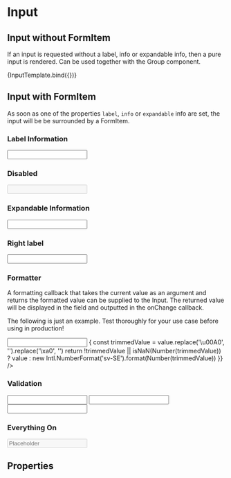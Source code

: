 

<Meta title="Components/Form/Input" component={Input} />

# Input

## Input without FormItem

If an input is requested without a label, info or expandable info, then a pure input is rendered. Can be used together with the Group component.

<Canvas>
  <Story
    name="Input"
    parameters={{ componentIds: ['component-input'] }}
    args={{}}
  >
    {InputTemplate.bind({})}
  </Story>
</Canvas>

## Input with FormItem

As soon as one of the properties `label`, `info` or `expandable` info are set, the input will be be surrounded by a FormItem.

### Label Information

<Canvas>
  <Input label="Input" info="Label Information" />
</Canvas>

### Disabled

<Canvas>
  <Input label="Input" disabled />
</Canvas>

### Expandable Information

<Canvas>
  <Input label="Input" expandableInfo="Expandable Information" />
</Canvas>

### Right label

<Canvas>
  <Input label="Input" unit="kr" />
</Canvas>

### Formatter

A formatting callback that takes the current value as an argument and returns the formatted value can be supplied to the Input.
The returned value will be displayed in the field and outputted in the onChange callback.

The following is just an example. Test thoroughly for your use case before using in production!

<Canvas>
  <Input
    label="Input"
    info="Formats input as swedish number"
    maxLength={8}
    unit="Kr"
    formatter={(value) => {
      const trimmedValue = value.replace('\u00A0', '').replace('\xa0', '')
      return !trimmedValue || isNaN(Number(trimmedValue))
        ? value
        : new Intl.NumberFormat('sv-SE').format(Number(trimmedValue))
    }}
  />
</Canvas>

### Validation

<Canvas>
  <div>
    <Input
      label="Error input"
      validator={{
        indicator: 'error',
        message: 'Error message',
      }}
    />
    <Input
      label="Info input"
      validator={{
        indicator: 'info',
        message: 'Info message',
      }}
    />
    <Input
      label="Success input"
      validator={{
        indicator: 'success',
        message: 'Success message',
      }}
    />
  </div>
</Canvas>

### Everything On

<Canvas>
  <Input
    label="Input"
    expandableInfo="Expandable Information"
    info="Label information"
    maxLength={1000}
    rows={4}
    validator={{
      indicator: 'error',
      message: 'Error message',
    }}
    placeholder="Placeholder"
    disabled
    unit="kr"
  />
</Canvas>

## Properties

<ArgsTable of={Input} />
